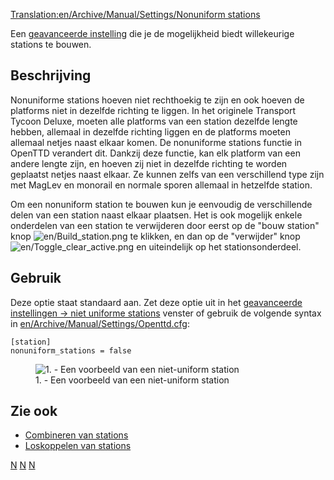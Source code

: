[[Translation:en/Archive/Manual/Settings/Nonuniform stations]]

Een [[nl/Archive/Manual/Settings/Geavanceerde instellingen|geavanceerde instelling]] die je de mogelijkheid biedt willekeurige stations te bouwen.

== Beschrijving ==
Nonuniforme stations hoeven niet rechthoekig te zijn en ook hoeven de platforms niet in dezelfde richting te liggen.
In het originele Transport Tycoon Deluxe, moeten alle platforms van een station dezelfde lengte hebben, allemaal in dezelfde richting liggen en de platforms moeten allemaal netjes naast elkaar komen.
De nonuniforme stations functie in OpenTTD verandert dit. Dankzij deze functie, kan elk platform van een andere lengte zijn, en hoeven zij niet in dezelfde richting te worden geplaatst netjes naast elkaar. Ze kunnen zelfs van een verschillend type zijn met MagLev en monorail en normale sporen allemaal in hetzelfde station.

Om een nonuniform station te bouwen kun je eenvoudig de verschillende delen van een station naast elkaar plaatsen. Het is ook mogelijk enkele onderdelen van een station te verwijderen door eerst op de "bouw station" knop [[File:en/Build station.png]] te klikken, en dan op de "verwijder" knop [[File:en/Toggle clear active.png]] en uiteindelijk op het stationsonderdeel.

== Gebruik ==
Deze optie staat standaard aan. Zet deze optie uit in het [[nl/Archive/Manual/Settings/Geavanceerde instellingen/Stations#Niet-uniforme_stations|geavanceerde instellingen -> niet uniforme stations]] venster of gebruik de volgende syntax in [[en/Archive/Manual/Settings/Openttd.cfg]]:
<pre>[station]
nonuniform_stations = false</pre>
[[File:en/Nonuniform.png|center|none|frame|1. - Een voorbeeld van een niet-uniform station]]

== Zie ook ==

* [[nl/Manual/Stations#Combineren_van_stations|Combineren van stations]]
* [[nl/Manual/Stations|Loskoppelen van stations]]

[[Category:nl/Instellingen en voorkeuren|N]]
[[Category:nl/Constructie|N]]
[[Category:nl/Spoorwegen|N]]